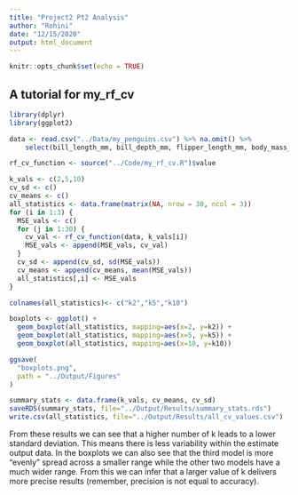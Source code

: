```yaml
---
title: "Project2 Pt2 Analysis"
author: "Rohini"
date: "12/15/2020"
output: html_document
---
```


```r
knitr::opts_chunk$set(echo = TRUE)
```

## A tutorial for my_rf_cv

```r
library(dplyr)
library(ggplot2)

data <- read.csv("../Data/my_penguins.csv") %>% na.omit() %>%
    select(bill_length_mm, bill_depth_mm, flipper_length_mm, body_mass_g)

rf_cv_function <- source("../Code/my_rf_cv.R")$value

k_vals <- c(2,5,10)
cv_sd <- c()
cv_means <- c()
all_statistics <- data.frame(matrix(NA, nrow = 30, ncol = 3))
for (i in 1:3) {
  MSE_vals <- c()
  for (j in 1:30) {
    cv_val <- rf_cv_function(data, k_vals[i])
    MSE_vals <- append(MSE_vals, cv_val)
  }
  cv_sd <- append(cv_sd, sd(MSE_vals))
  cv_means <- append(cv_means, mean(MSE_vals))
  all_statistics[,i] <- MSE_vals
}

colnames(all_statistics)<- c("k2","k5","k10")

boxplots <- ggplot() + 
  geom_boxplot(all_statistics, mapping=aes(x=2, y=k2)) +
  geom_boxplot(all_statistics, mapping=aes(x=5, y=k5)) + 
  geom_boxplot(all_statistics, mapping=aes(x=10, y=k10))

ggsave(
  "boxplots.png",
  path = "../Output/Figures"
)

summary_stats <- data.frame(k_vals, cv_means, cv_sd)
saveRDS(summary_stats, file="../Output/Results/summary_stats.rds")
write.csv(all_statistics, file="../Output/Results/all_cv_values.csv")
```
From these results we can see that a higher number of k leads to a lower standard deviation. This means there is less variability within the estimate output data. In the boxplots we can also see that the third model is more "evenly" spread across a smaller range while the other two models have a much wider range. From this we can infer that a larger value of k delivers more precise results (remember, precision is not equal to accuracy).
